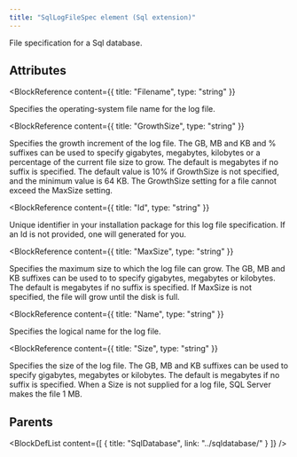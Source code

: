 ```yaml
---
title: "SqlLogFileSpec element (Sql extension)"
---
```



File specification for a Sql database.


## Attributes

<BlockWrapper>

  <BlockReference
    content={{
      title: "Filename",
      type: "string"
    }}
  >
  Specifies the operating-system file name for the log file.
  </BlockReference>

  <BlockReference
    content={{
      title: "GrowthSize",
      type: "string"
    }}
  >
  Specifies the growth increment of the log file. The GB, MB and KB and % suffixes can be used to 
   specify gigabytes, megabytes, kilobytes or a percentage of the current file size to grow. The default is 
   megabytes if no suffix is specified. The default value is 10% if GrowthSize is not specified, and the 
   minimum value is 64 KB. The GrowthSize setting for a file cannot exceed the MaxSize setting.
  </BlockReference>

  <BlockReference
    content={{
      title: "Id",
      type: "string"
    }}
  >
  Unique identifier in your installation package for this log file specification. If an Id is not provided, one will generated for you.
  </BlockReference>

  <BlockReference
    content={{
      title: "MaxSize",
      type: "string"
    }}
  >
  Specifies the maximum size to which the log file can grow. The GB, MB and KB suffixes can be used to 
   to specify gigabytes, megabytes or kilobytes. The default is megabytes if no suffix is specified. If 
   MaxSize is not specified, the file will grow until the disk is full.
  </BlockReference>

  <BlockReference
    content={{
      title: "Name",
      type: "string"
    }}
  >
  Specifies the logical name for the log file.
  </BlockReference>

  <BlockReference
    content={{
      title: "Size",
      type: "string"
    }}
  >
  Specifies the size of the log file. The GB, MB and KB suffixes can be used to specify gigabytes, 
   megabytes or kilobytes. The default is megabytes if no suffix is specified. When a Size is not 
   supplied for a log file, SQL Server makes the file 1 MB.
  </BlockReference>

</BlockWrapper>


## Parents

<BlockDefList content={[
    {
      title: "SqlDatabase",
      link: "../sqldatabase/"
    }
  ]}
/>